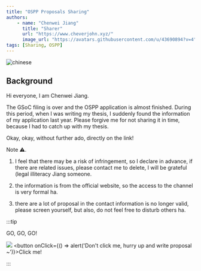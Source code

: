 ```yaml
---
title: "OSPP Proposals Sharing"
authors:
    - name: "Chenwei Jiang"
      title: "Sharer"
      url: "https://www.cheverjohn.xyz/"
      image_url: "https://avatars.githubusercontent.com/u/43690894?v=4"
tags: [Sharing, OSPP]
---
```


![chinese](https://cdn.mr8god.cn/img/chinese.svg)

## Background

Hi everyone, I am Chenwei Jiang.

The GSoC filing is over and the OSPP application is almost finished. During this period, when I was writing my thesis, I suddenly found the information of my application last year. Please forgive me for not sharing it in time, because I had to catch up with my thesis.

Okay, okay, without further ado, directly on the link!

<!--truncate-->

Note ⚠️.

1. I feel that there may be a risk of infringement, so I declare in advance, if there are related issues, please contact me to delete, I will be grateful (legal illiteracy Jiang someone.

2. the information is from the official website, so the access to the channel is very formal ha.

3. there are a lot of proposal in the contact information is no longer valid, please screen yourself, but also, do not feel free to disturb others ha.

:::tip

GO, GO, GO!

![](https://cdn.mr8god.cn/img/mmexport1653803489281.jpg)
<button onClick={() => alert('Don\'t click me, hurry up and write proposal ~')}>Click me!</button>

:::
